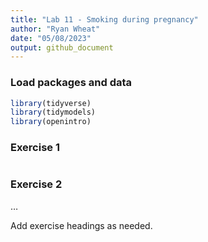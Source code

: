 ```yaml
---
title: "Lab 11 - Smoking during pregnancy"
author: "Ryan Wheat"
date: "05/08/2023"
output: github_document
---
```


### Load packages and data

```r
library(tidyverse) 
library(tidymodels)
library(openintro)
```

### Exercise 1

```r

```

### Exercise 2

...

Add exercise headings as needed.
